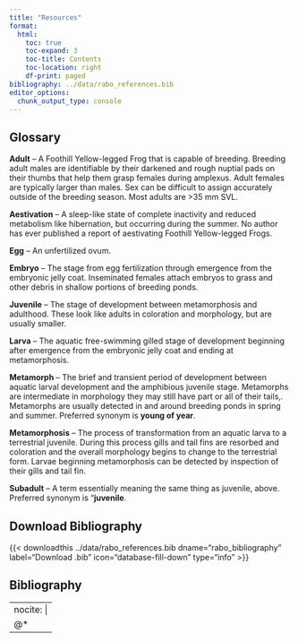 ```yaml
---
title: "Resources"
format:
  html:
    toc: true
    toc-expand: 3
    toc-title: Contents
    toc-location: right
    df-print: paged
bibliography: ../data/rabo_references.bib
editor_options: 
  chunk_output_type: console
---
```



## Glossary

**Adult** – A Foothill Yellow-legged Frog that is capable of breeding. Breeding adult males are identifiable by their darkened and rough nuptial pads on their thumbs that help them grasp females during amplexus.  Adult females are typically larger than males. Sex can be difficult to assign accurately outside of the breeding season. Most adults are >35 mm SVL.

**Aestivation** – A sleep-like state of complete inactivity and reduced metabolism like hibernation, but occurring during the summer. No author has ever published a report of aestivating Foothill Yellow-legged Frogs. 

**Egg** – An unfertilized ovum. 

**Embryo** – The stage from egg fertilization through emergence from the embryonic jelly coat. Inseminated females attach embryos to grass and other debris in shallow portions of breeding ponds. 

**Juvenile** – The stage of development between metamorphosis and adulthood. These look like adults in coloration and morphology, but are usually smaller. 

**Larva** – The aquatic free-swimming gilled stage of development beginning after emergence from the embryonic jelly coat and ending at metamorphosis. 

**Metamorph** – The brief and transient period of development between aquatic larval development and the amphibious juvenile stage. Metamorphs are intermediate in morphology they may still have part or all of their tails,. Metamorphs are usually detected in and around breeding ponds in spring and summer. Preferred synonym is **young of year**.

**Metamorphosis** – The process of transformation from an aquatic larva to a terrestrial juvenile. During this process gills and tail fins are resorbed and coloration and the overall morphology begins to change to the terrestrial form. Larvae beginning metamorphosis can be detected by inspection of their gills and tail fin. 

**Subadult** – A term essentially meaning the same thing as juvenile, above. Preferred synonym is "**juvenile**.

## Download Bibliography

{{< downloadthis ../data/rabo_references.bib dname="rabo_bibliography" label="Download .bib" icon="database-fill-down" type="info" >}}


## Bibliography

---
nocite: |
  @*
---



